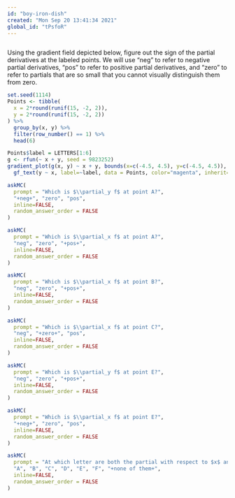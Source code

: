 ```yaml
---
id: "boy-iron-dish"
created: "Mon Sep 20 13:41:34 2021"
global_id: "tPsfoR"
---
```


```r

```

Using the gradient field depicted below, figure out the sign of the partial derivatives at the labeled points. We will use "neg" to refer to negative partial derivatives, "pos" to refer to positive partial derivatives, and "zero" to refer to partials that are so small that you cannot visually distinguish them from zero.

```r
set.seed(1114)
Points <- tibble(
  x = 2*round(runif(15, -2, 2)),
  y = 2*round(runif(15, -2, 2))
) %>% 
  group_by(x, y) %>%
  filter(row_number() == 1) %>% 
  head(6) 

Points$label = LETTERS[1:6]
g <- rfun(~ x + y, seed = 9823252)
gradient_plot(g(x, y) ~ x + y, bounds(x=c(-4.5, 4.5), y=c(-4.5, 4.5)), n=20) %>%
  gf_text(y ~ x, label=~label, data = Points, color="magenta", inherit=FALSE)
```


```r
askMC(
  prompt = "Which is $\\partial_y f$ at point A?",
  "+neg+", "zero", "pos",
  inline=FALSE,
  random_answer_order = FALSE
)
```


```r
askMC(
  prompt = "Which is $\\partial_x f$ at point A?",
  "neg", "zero", "+pos+",
  inline=FALSE,
  random_answer_order = FALSE
)
```

```r
askMC(
  prompt = "Which is $\\partial_x f$ at point B?",
  "neg", "zero", "+pos+",
  inline=FALSE,
  random_answer_order = FALSE
)
```

```r
askMC(
  prompt = "Which is $\\partial_x f$ at point C?",
  "neg", "+zero+", "pos",
  inline=FALSE,
  random_answer_order = FALSE
)
```

```r
askMC(
  prompt = "Which is $\\partial_y f$ at point E?",
  "neg", "zero", "+pos+",
  inline=FALSE,
  random_answer_order = FALSE
)
```

```r
askMC(
  prompt = "Which is $\\partial_x f$ at point E?",
  "+neg+", "zero", "pos",
  inline=FALSE,
  random_answer_order = FALSE
)
```

```r
askMC(
  prompt = "At which letter are both the partial with respect to $x$ and the partial with respect to $y$ negative.?",
  "A", "B", "C", "D", "E", "F", "+none of them+",
  inline=FALSE,
  random_answer_order = FALSE
)
```




